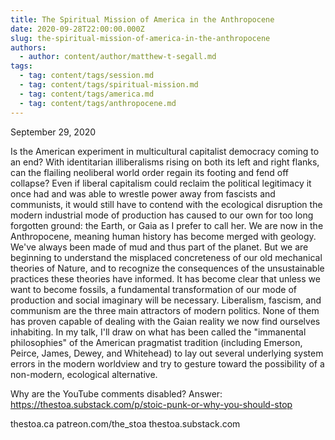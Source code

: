 ```yaml
---
title: The Spiritual Mission of America in the Anthropocene
date: 2020-09-28T22:00:00.000Z
slug: the-spiritual-mission-of-america-in-the-anthropocene
authors:
  - author: content/author/matthew-t-segall.md
tags:
  - tag: content/tags/session.md
  - tag: content/tags/spiritual-mission.md
  - tag: content/tags/america.md
  - tag: content/tags/anthropocene.md
---
```


September 29, 2020

Is the American experiment in multicultural capitalist democracy coming to an end? With identitarian illiberalisms rising on both its left and right flanks, can the flailing neoliberal world order regain its footing and fend off collapse? Even if liberal capitalism could reclaim the political legitimacy it once had and was able to wrestle power away from fascists and communists, it would still have to contend with the ecological disruption the modern industrial mode of production has caused to our own for too long forgotten ground: the Earth, or Gaia as I prefer to call her. We are now in the Anthropocene, meaning human history has become merged with geology. We've always been made of mud and thus part of the planet. But we are beginning to understand the misplaced concreteness of our old mechanical theories of Nature, and to recognize the consequences of the unsustainable practices these theories have informed. It has become clear that unless we want to become fossils, a fundamental transformation of our mode of production and social imaginary will be necessary. Liberalism, fascism, and communism are the three main attractors of modern politics. None of them has proven capable of dealing with the Gaian reality we now find ourselves inhabiting. In my talk, I'll draw on what has been called the "immanental philosophies" of the American pragmatist tradition (including Emerson, Peirce, James, Dewey, and Whitehead) to lay out several underlying system errors in the modern worldview and try to gesture toward the possibility of a non-modern, ecological alternative.

Why are the YouTube comments disabled? Answer: https://thestoa.substack.com/p/stoic-punk-or-why-you-should-stop

thestoa.ca
patreon.com/the_stoa
thestoa.substack.com
